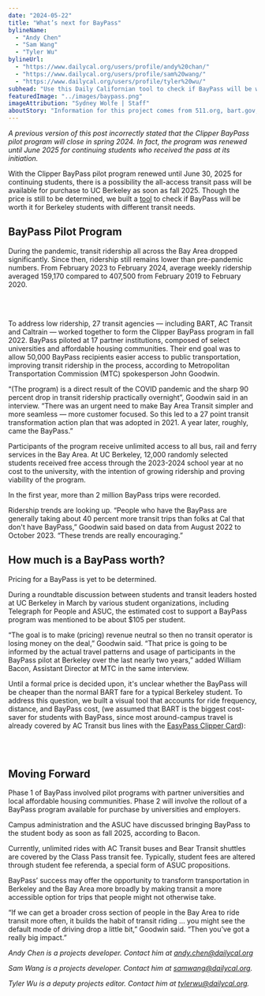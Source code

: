 ```yaml
---
date: "2024-05-22"
title: "What’s next for BayPass"
bylineName:
  - "Andy Chen"
  - "Sam Wang"
  - "Tyler Wu"
bylineUrl:
  - "https://www.dailycal.org/users/profile/andy%20chan/"
  - "https://www.dailycal.org/users/profile/sam%20wang/"
  - "https://www.dailycal.org/users/profile/tyler%20wu/"
subhead: "Use this Daily Californian tool to check if BayPass will be worth its price"
featuredImage: "../images/baypass.png"
imageAttribution: "Sydney Wolfe | Staff"
aboutStory: "Information for this project comes from 511.org, bart.gov, and the Metropolotin Transportation Commission."
---
```


<p><i>A previous version of this post incorrectly stated that the Clipper BayPass pilot program will close in spring 2024. 
In fact, the program was renewed until June 2025 for continuing students who received the pass at its initiation.</i></p>

With the Clipper BayPass pilot program renewed until June 30, 2025 for continuing students, 
there is a possibility the all-access transit pass will be available for purchase to UC Berkeley as soon as fall 2025. 
Though the price is still to be determined, we built a <a href="#bp-calculator-div">tool</a> to check if BayPass will be worth it for Berkeley students with different transit needs. 

## BayPass Pilot Program

During the pandemic, transit ridership all across the Bay Area dropped significantly. Since then, ridership still remains lower than pre-pandemic numbers. From February 2023 to February 2024, average weekly ridership averaged 159,170 compared to 407,500 from February 2019 to February 2020. 

<br />
<BayPassRidershipLine />
<br />

To address low ridership, 27 transit agencies — including BART, AC Transit and Caltrain — worked together to form the Clipper BayPass program in fall 2022. 
BayPass piloted at 17 partner institutions, composed of select universities and affordable housing communities. 
Their end goal was to allow 50,000 BayPass recipients easier access to public transportation, improving transit ridership in the process, according to Metropolitan Transportation Commission (MTC) spokesperson John Goodwin.

“(The program) is a direct result of the COVID pandemic and the sharp 90 percent drop in transit ridership practically overnight”, Goodwin said in an interview. 
“There was an urgent need to make Bay Area Transit simpler and more seamless — more customer focused. 
So this led to a 27 point transit transformation action plan that was adopted in 2021. A year later, roughly, came the BayPass.”

Participants of the program receive unlimited access to all bus, rail and ferry services in the Bay Area.
At UC Berkeley, 12,000 randomly selected students received free access through the 2023-2024 school year at no cost to the university, 
with the intention of growing ridership and proving viability of the program. 

In the first year, more than 2 million BayPass trips were recorded. 

Ridership trends are looking up. “People who have the BayPass are generally taking about 40 percent more transit trips than folks at Cal that don't have BayPass,” Goodwin said based on data from August 2022 to October 2023. “These trends are really encouraging.”


## How much is a BayPass worth?

Pricing for a BayPass is yet to be determined.

During a roundtable discussion between students and transit leaders hosted at UC Berkeley in March by various student organizations, 
including Telegraph for People and ASUC, 
the estimated cost to support a BayPass program was mentioned to be about $105 per student.

“The goal is to make (pricing) revenue neutral so then no transit operator is losing money on the deal,” Goodwin said. 
“That price is going to be informed by the actual travel patterns and usage of participants in the BayPass pilot at Berkeley over the last nearly two years,” 
added William Bacon, Assistant Director at MTC in the same interview.


Until a formal price is decided upon, it's unclear whether the BayPass will be cheaper than the normal BART fare for a typical Berkeley student. 
To address this question, we built a visual tool that accounts for ride frequency, distance, and BayPass cost, 
(we assumed that BART is the biggest cost-saver for students with BayPass, 
since most around-campus travel is already covered by AC Transit bus lines with the <a href="https://pt.berkeley.edu/StudentEasypass" target="_blank">EasyPass Clipper Card</a>):

<br />
<BayPassCalculator />
<br />

## Moving Forward

Phase 1 of BayPass involved pilot programs with partner universities and local affordable housing communities. 
Phase 2 will involve the rollout of a BayPass program available for purchase by universities and employers.

Campus administration and the ASUC have discussed bringing BayPass to the student body as soon as fall 2025, according to Bacon.   

Currently, unlimited rides with AC Transit buses and Bear Transit shuttles are covered by the Class Pass transit fee. Typically, student fees are altered through student fee referenda, a special form of ASUC propositions. 

BayPass’ success may offer the opportunity to transform transportation in Berkeley and the Bay Area more broadly by making transit a more accessible option for trips that people might not otherwise take. 

“If we can get a broader cross section of people in the Bay Area to ride transit more often, it builds the habit of transit riding … you might see the default mode of driving drop a little bit,” Goodwin said. “Then you’ve got a really big impact.”

  
  
_Andy Chen is a projects developer. Contact him at [andy.chen@dailycal.org](mailto:andy.chen@dailycal.org)_

_Sam Wang is a projects developer. Contact him at [samwang@dailycal.org](mailto:samwang@dailycal.org)._

_Tyler Wu is a deputy projects editor. Contact him at [tylerwu@dailycal.org](mailto:tylerwu@dailycal.org)._
